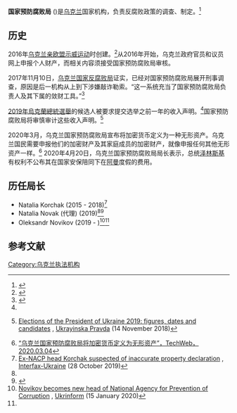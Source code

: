 {{Infobox government agency
|agency_name     = 乌克兰国家预防腐败局 <small>(Національне агентство з питань запобігання корупції)</small>
|logo            = Logo of the National agency on corruption prevention of Ukraine.svg
|logo_width      = 
|logo_caption    =
|formed          = 2016<ref name="corruptionchief30328199"/>
|dissolved       =
|superseding     = 
|jurisdiction    = {{UKR}} [[乌克兰政府|政府]]
|headquarters    = 
|employees       = 
|chief1_name     =  Oleksandr Novikov <ref name="2856211-novikov"/>
|chief1_position = Head
|parent_agency   = 
|child1_agency   =
|website         = https://nazk.gov.ua
|footnotes       =
}}
'''国家预防腐败局''' ({{lang-uk|Національне агентство з питань запобігання корупції}})是[[乌克兰|乌克兰]]国家机构，负责反腐败政策的调查、制定。<ref>{{Cite web|url=http://www.networkforintegrity.org/continents/europe/national-agency-corruption-prevention-nacp/|title=National Agency on Corruption Prevention - NACP - Network for Integrity|website=www.networkforintegrity.org|language=en-US|access-date=2018-05-03|archive-date=2020-09-29|archive-url=https://web.archive.org/web/20200929025703/http://www.networkforintegrity.org/continents/europe/national-agency-corruption-prevention-nacp/|dead-url=no}}</ref>

==历史==
2016年[[乌克兰亲欧盟示威运动|乌克兰亲欧盟示威运动]]时创建。<ref name="corruptionchief30328199">{{cite web|url=https://www.rferl.org/a/prosecutor-chosen-as-ukraine-s-new-anti-corruption-chief/30328199.html|title=Prosecutor Chosen As Ukraine's New Anti-Corruption Chief|work=[[Radio_Free_Europe|Radio Free Europe]]|date=December 16, 2019|accessdate=December 18, 2019|archive-date=2020-11-24|archive-url=https://web.archive.org/web/20201124214134/https://www.rferl.org/a/prosecutor-chosen-as-ukraine-s-new-anti-corruption-chief/30328199.html|dead-url=no}}</ref>从2016年开始，乌克兰政府官员和议员网上申报个人财产，而相关内容须接受国家预防腐败局审核。
 
2017年11月10日，[[乌克兰国家反腐败局|乌克兰国家反腐败局]]证实，已经对国家预防腐败局展开刑事调查，原因是后一机构从上到下涉嫌敲诈勒索。“这一系统充当了国家预防腐败局负责人及其下属的敛财工具。”<ref>{{Cite web |url=http://www.ccdi.gov.cn/lswh/hwgc/201801/t20180109_161449.html |title=特约记者 杜鹃：“‘监守自盗’现象多 乌克兰反腐顾虑重重”，来源：《中国纪检监察报》，2018-01-10 |access-date=2020-11-03 |archive-date=2019-06-28 |archive-url=https://web.archive.org/web/20190628082823/http://www.ccdi.gov.cn/lswh/hwgc/201801/t20180109_161449.html |dead-url=no }}</ref>

[[2019年烏克蘭總統選舉|2019年烏克蘭總統選舉]]的候选人被要求提交选举之前一年的收入声明。<ref name="pravda7198122National Agency for Prevention of Corruption"/>国家预防腐败局将审慎审计这些收入声明。<ref name="pravda7198122National Agency for Prevention of Corruption">{{in lang|uk}} [https://www.pravda.com.ua/articles/2018/11/14/7198122/ Elections of the President of Ukraine 2019: figures, dates and candidates] {{Wayback|url=https://www.pravda.com.ua/articles/2018/11/14/7198122/ |date=20181119214528 }}, [[Ukrayinska_Pravda|Ukrayinska Pravda]] (14 November 2018)</ref>

2020年3月，乌克兰国家预防腐败局宣布将加密货币定义为一种无形资产。乌克兰国民需要申报他们的加密财产及其家庭成员的加密财产，就像申报任何其他无形资产一样。<ref>[http://www.techweb.com.cn/blockchain/2020-03-04/2779881.shtml “乌克兰国家预防腐败局将加密货币定义为无形资产”，TechWeb，2020.03.04]</ref> 2020年4月20日，乌克兰国家预防腐败局局长表示，总统[[泽林斯基|泽林斯基]]有权利不公布其在国家安保陪同下在[[阿曼|阿曼]]度假的费用。

==历任局长==
* Natalia Korchak (2015 - 2018)<ref>[https://en.interfax.com.ua/news/general/621273.html Ex-NACP head Korchak suspected of inaccurate property declaration] {{Wayback|url=https://en.interfax.com.ua/news/general/621273.html |date=20201118013350 }}, [[Interfax-Ukraine|Interfax-Ukraine]] (28 October 2019)</ref>
* Natalia Novak (代理) (2019)<ref name="2856211-novikov"/><ref>{{cite web|url=https://www.kmu.gov.ua/en/news/uryad-poklav-vikonannya-obovyazkiv-golovi-nazk-na-novak-nataliyu-vasilivnu|title=Government appointed Natalia Novak acting Head of the National Agency on Corruption Prevention|work=[[Cabinet_of_Ministers_of_Ukraine|Cabinet of Ministers of Ukraine]]|date=October 20, 2019|accessdate=December 2, 2019|archive-date=2020-08-11|archive-url=https://web.archive.org/web/20200811102201/https://www.kmu.gov.ua/en/news/uryad-poklav-vikonannya-obovyazkiv-golovi-nazk-na-novak-nataliyu-vasilivnu|dead-url=no}}</ref>
*Oleksandr Novikov (2019 - )<ref name="2856211-novikov">[https://www.ukrinform.net/rubric-polytics/2856211-novikov-becomes-new-head-of-national-agency-for-prevention-of-corruption.html Novikov becomes new head of National Agency for Prevention of Corruption] {{Wayback|url=https://www.ukrinform.net/rubric-polytics/2856211-novikov-becomes-new-head-of-national-agency-for-prevention-of-corruption.html |date=20200926083555 }}, [[Ukrinform|Ukrinform]] (15 January 2020)</ref><ref name="corruptionchief30328199"/>

==参考文献==
{{Reflist|35em}} 
[[Category:乌克兰执法机构|Category:乌克兰执法机构]]